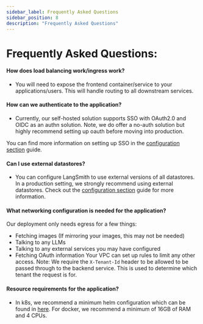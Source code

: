 ```yaml
---
sidebar_label: Frequently Asked Questions
sidebar_position: 8
description: "Frequently Asked Questions"
---
```


# Frequently Asked Questions:

#### How does load balancing work/ingress work?

- You will need to expose the frontend container/service to your applications/users. This will handle routing to all downstream services.

#### How can we authenticate to the application?

- Currently, our self-hosted solution supports SSO with OAuth2.0 and OIDC as an authn solution. Note, we do offer a no-auth solution but highly recommend setting up oauth before moving into production.

You can find more information on setting up SSO in the [configuration section](./self_hosting/configuration/sso) guide.

#### Can I use external datastores?

- You can configure LangSmith to use external versions of all datastores. In a production setting, we strongly recommend using external datastores. Check out the [configuration section](./self_hosting/configuration) guide for more information.

#### What networking configuration is needed for the application?

Our deployment only needs egress for a few things:

- Fetching images (If mirroring your images, this may not be needed)
- Talking to any LLMs
- Talking to any external services you may have configured
- Fetching OAuth information
  Your VPC can set up rules to limit any other access. Note: We require the `X-Tenant-Id` header to be allowed to be passed through to the backend service. This is used to determine which tenant the request is for.

#### Resource requirements for the application?

- In k8s, we recommend a minimum helm configuration which can be found in [here](https://github.com/langchain-ai/helm/blob/main/charts/langsmith/examples/medium_size.yaml). For docker, we recommend a minimum of 16GB of RAM and 4 CPUs.
